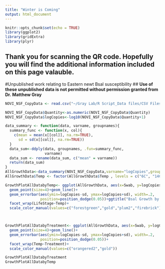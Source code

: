 ```yaml
---
title: "Winter is Coming"
output: html_document
---
```


```r
knitr::opts_chunk$set(echo = TRUE)
library(ggplot2)
library(gridExtra)
library(plyr)
```

## Thank you for scanning the QR code. Hopefully you will find the additional information included on this page valauble. 


#Unpublished work relating to Eastern newt Bsal susceptibility
##<i class="fas fa-stop-circle" style="color: firebrick"></i> **Use of these unpublished data is not permitted without permission granted from Dr. Matthew Gray** <i class="fas fa-stop-circle" style="color: firebrick"></i>
 

```r
NOVI_NSF_CopyData <- read.csv("~/Gray Lab/R Script_Data files/CSV Files/NOVI_NSF_CopyData.csv")

NOVI_NSF_CopyData$Quantity<-as.numeric(NOVI_NSF_CopyData$Quantity)
NOVI_NSF_CopyData$logCopies<-log10(NOVI_NSF_CopyData$Quantity+1)

data_summary <- function(data, varname, groupnames){
  summary_func <- function(x, col){
    c(mean = mean(x[[col]], na.rm=TRUE),
      sd = sd(x[[col]], na.rm=TRUE))
  }
  data_sum<-ddply(data, groupnames, .fun=summary_func,
                  varname)
  data_sum <- rename(data_sum, c("mean" = varname))
  return(data_sum)
}
AllGrowthData<-data_summary(NOVI_NSF_CopyData,varname="logCopies",groupnames=c("Treatment","Swab","Temp","LifeStage"))
AllGrowthData$Temp <- factor(AllGrowthData$Temp , levels = c("6C", "14C", "22C"))

GrowthPlotAllDatabyTemp<- ggplot(AllGrowthData, aes(x=Swab, y=logCopies, group=Treatment,colour=Treatment)) + 
  geom_point(size=4)+geom_line()+
  geom_errorbar(aes(ymin=logCopies-sd, ymax=logCopies+sd), width=.2,
                position=position_dodge(0.05))+ggtitle("Bsal Growth by Treatment, Temperature and Life Stage")+
  facet_wrap(LifeStage~Temp)+
  scale_color_manual(values=c("forestgreen","gold","plum2","firebrick"))



GrowthPlotAllDatabyTreatment<- ggplot(AllGrowthData, aes(x=Swab, y=logCopies, group=LifeStage,colour=LifeStage)) + 
  geom_point(size=4)+geom_line()+
  geom_errorbar(aes(ymin=logCopies-sd, ymax=logCopies+sd), width=.2,
                position=position_dodge(0.05))+
  facet_wrap(Temp~Treatment)+
  scale_color_manual(values=c("orangered2","gold"))

GrowthPlotAllDatabyTreatment
GrowthPlotAllDatabyTemp

```





